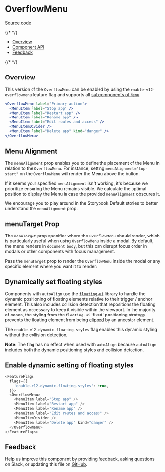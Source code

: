 
<Meta title="Components/OverflowMenu/Feature Flag" name="Flag details" />

# OverflowMenu

[Source code](https://github.com/carbon-design-system/carbon/tree/main/packages/react/src/components/OverflowMenu/next)

{/* <!-- START doctoc generated TOC please keep comment here to allow auto update --> <!-- DON'T EDIT THIS SECTION, INSTEAD RE-RUN doctoc TO UPDATE --> */}

- [Overview](#overview)
- [Component API](#component-api)
- [Feedback](#feedback)

{/* <!-- END doctoc generated TOC please keep comment here to allow auto update --> */}

## Overview

This version of the `OverflowMenu` can be enabled by using the
`enable-v12-overflowmenu` feature flag and supports all
[subcomponents of `Menu`](/docs/components-menu--default#subcomponents).

```jsx
<OverflowMenu label="Primary action">
  <MenuItem label="Stop app" />
  <MenuItem label="Restart app" />
  <MenuItem label="Rename app" />
  <MenuItem label="Edit routes and access" />
  <MenuItemDivider />
  <MenuItem label="Delete app" kind="danger" />
</OverflowMenu>
```

## Menu Alignment

The `menuAlignment` prop enables you to define the placement of the Menu in
relation to the `OverflowMenu`. For instance, setting
`menuAlignment="top-start"` on the `OverflowMenu` will render the Menu above the
button.

If it seems your specified `menuAlignment` isn't working, it's because we
prioritize ensuring the Menu remains visible. We calculate the optimal position
to display the Menu in case the provided `menuAlignment` obscures it.

We encourage you to play around in the Storybook Default stories to better
understand the `menuAlignment` prop.

## menuTarget Prop

The `menuTarget` prop specifies where the `OverflowMenu` should render, which is
particularly useful when using `OverflowMenu` inside a modal. By default, the
menu renders in `document.body`, but this can disrupt focus order in modals or
other components with focus management.

Pass the `menuTarget` prop to render the `OverflowMenu` inside the modal or any
specific element where you want it to render:

## Dynamically set floating styles

Components with `autoAlign` use the
[`floating-ui`](https://github.com/floating-ui/floating-ui) library to handle
the dynamic positioning of floating elements relative to their trigger / anchor
element. This also includes collision detection that repositions the floating
element as necessary to keep it visible within the viewport. In the majority of
cases, the styling from the `floating-ui` 'fixed' positioning strategy prevents
the floating element from being
[clipped](https://floating-ui.com/docs/misc#clipping) by an ancestor element.

The `enable-v12-dynamic-floating-styles` flag enables this dynamic styling
without the collision detection.

**Note**: The flag has no effect when used with `autoAlign` because `autoAlign`
includes both the dynamic positioning styles and collision detection.

## Enable dynamic setting of floating styles

```js
<FeatureFlags
  flags={{
    'enable-v12-dynamic-floating-styles': true,
  }}>
  <OverflowMenu>
    <MenuItem label="Stop app" />
    <MenuItem label="Restart app" />
    <MenuItem label="Rename app" />
    <MenuItem label="Edit routes and access" />
    <MenuItemDivider />
    <MenuItem label="Delete app" kind="danger" />
  </OverflowMenu>
</FeatureFlags>
```

## Feedback

Help us improve this component by providing feedback, asking questions on Slack,
or updating this file on
[GitHub](https://github.com/carbon-design-system/carbon/edit/main/packages/react/src/components/OverflowMenu/next/OverflowMenu.mdx).
